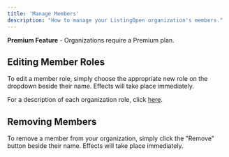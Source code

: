 ```yaml
---
title: 'Manage Members'
description: "How to manage your ListingOpen organization's members."
---
```


<Tip>**Premium Feature** - Organizations require a Premium plan.</Tip>

## Editing Member Roles

To edit a member role, simply choose the appropriate new role on the dropdown beside their name. Effects will take place immediately.

For a description of each organization role, click [here](/organization/invite).

## Removing Members

To remove a member from your organization, simply click the "Remove" button beside their name. Effects will take place immediately.
